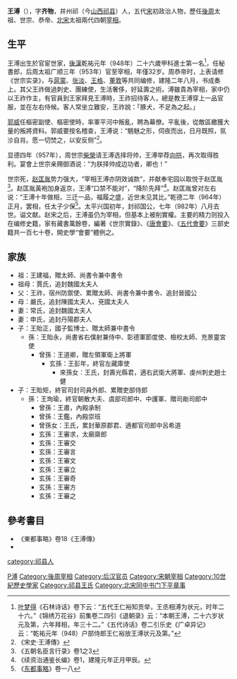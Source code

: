 {{Otheruses|other=名为王溥的其他人物|王溥}}

'''王溥'''（{{bd|922年||982年||catIdx=Wang,王}}），字'''齐物'''，并州祁（今[[山西|山西]][[祁县|祁县]]）人，五代[[宋朝|宋]]初政治人物，歷任[[後周|後周]]太祖、世宗、恭帝、[[北宋|北宋]]太祖兩代四朝[[宰相|宰相]]。

== 生平 ==
王溥出生於官宦世家，[[後漢|後漢]]乾祐元年（948年）二十六歲甲科進士第一名<ref>[[叶梦得|叶梦得]]《石林诗话》卷下云：“五代王仁裕知贡举，王丞相溥为状元，时年二十六。”《锦绣万花谷》前集卷二四引《退朝录》云：“本朝王溥，二十六岁状元及第，六年拜相，年三十二。”《五代诗话》卷二引乐史《广卓异记》云：“乾祐元年（948）户部侍郎王仁裕放王溥状元及第。”</ref>，任秘書郎，后周太祖广顺三年（953年）官至宰相，年僅32岁。周恭帝时，上表请修《世宗实录》，与[[扈蒙|扈蒙]]、[[张淡|张淡]]、[[王格|王格]]、[[董敦|董敦]]等共同编修，建隆二年八月，书成奏上。其父王祚做過刺史、團練使，生活奢侈，好延壽之術。溥雖貴為宰相，家中仍以王祚作主，有官員到王家拜見王溥時，王祚招待客人，總是教王溥穿上一品官服，並在左右侍候。客人常坐立難安，王祚說：「豚犬，不足為之起。」

[[郭威|郭威]]任樞密副使、樞密使時，率軍平河中叛亂，聘為幕僚。平亂後，從敵區繳獲大量的叛將資料。郭威要按名稽查，王溥说：“魑魅之形，伺夜而出，日月既照，氛沴自肖。愿一切焚之，以安反侧”<ref>《宋史·王溥傳》</ref>。

显德四年（957年），周世宗[[柴榮|柴榮]]请王溥选择将帅，王溥举荐[[向拱|向拱]]，再次取得胜利。宴會上世宗亲赐御酒说：“为朕择帅成边功者，卿也！”

世宗死，[[赵匡胤|赵匡胤]]势力强大，“宰相王溥亦阴效诚款”，并献奉宅园以取悦于赵匡胤<ref>《五朝名臣言行录》卷1之3</ref>。赵匡胤黃袍加身返京，王溥“口禁不能对”，“降阶先拜”<ref>《续资治通鉴长编》卷1，建隆元年正月甲辰。</ref>。赵匡胤曾对左右说：“王溥十年做相，三迁一品，福履之盛，近世未见其比。”乾德二年（964年）正月，罢相，任太子少保<ref>《[[东都事略|东都事略]]》卷一八</ref>。太平兴国初年，封祁国公，七年（982年）八月去世。谥文献。赵宋之后，王溥虽仍为宰相，但基本上被削實權。主要的精力则投入在编修史籍，家有藏書萬餘卷，編著《世宗實錄》、《[[唐會要|唐會要]]》、《[[五代會要|五代會要]]》三部史籍共一百七十卷，開史學“會要”體例之。

==家族==
*祖：王建福，贈太師、尚書令兼中書令
*祖母：賈氏，追封魏國太夫人
*父：王祚，宿州防禦使、累贈太師、尚書令兼中書令、追封晉國公
*母：嚴氏，追封陳國太夫人、兗國太夫人
*妻：常氏，追封魏國太夫人
*妻：申氏，追封丹陽郡夫人
*子：王貽正，國子監博士、贈太師兼中書令
**孫：王貽永，尚書省右僕射兼侍中、彰德軍節度使、檢校太師、充景靈宮使
***曾孫：王道卿，贈左領軍衛上將軍
****玄孫：王彭年，終官左藏庫使
*****來孫女：王氏，封壽光縣君，適右武衛大將軍、虔州刺史趙士健
*子：王貽矩，終官司封司員外郎、累贈吏部侍郎
**孫：王珣瑜，終官朝散大夫、虞部司郎中、中護軍、贈司勛司郎中
***曾孫：王肅，內殿承制
***曾孫：王鑑，內殿崇班
***曾孫女：王氏，累封華原郡君、適都官司郎中呂希道
***玄孫：王審求，太廟齋郎
***玄孫：王審交
***玄孫：王審言
***玄孫：王審文
***玄孫：王審立
***玄孫：王審奇
***玄孫：王審方
***玄孫：王審之

== 參考書目 ==
{{reflist|2}}
* 《東都事略》卷18《王溥傳》
*{{Wikisource history|宋史|249}}

{{五代宰相}}

{{Authority control}}
{{DEFAULTSORT:Wang王}}
[[Category:王姓|P溥]]
[[category:祁县人|category:祁县人]]
[[Category:後周宰相|Category:後周宰相]]
[[Category:后汉官员|Category:后汉官员]]
[[Category:宋朝宰相|Category:宋朝宰相]]
[[Category:10世紀歷史學家|Category:10世紀歷史學家]]
[[Category:祁县王氏|Category:祁县王氏]]
[[Category:北宋同中书门下平章事|Category:北宋同中书门下平章事]]